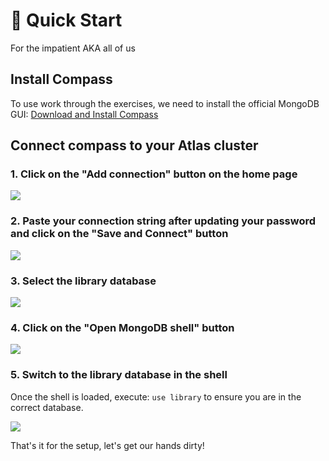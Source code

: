 # 👐 Quick Start

For the impatient AKA all of us

## Install Compass

To use work through the exercises, we need to install the official MongoDB GUI: [Download and Install Compass](https://www.mongodb.com/try/download/compass)

## Connect compass to your Atlas cluster

### 1. Click on the "Add connection" button on the home page

![](/img/add-connection-compass.png)

### 2. Paste your connection string after updating your password and click on the "Save and Connect" button

![](/img/enter-connection-uri-compass.png)

### 3. Select the library database

![](/img/select-db-collection-compass.png)

### 4. Click on the "Open MongoDB shell" button

![](/img/open-shell-compass.png)

### 5. Switch to the library database in the shell

Once the shell is loaded, execute: `use library` to ensure you are in the correct database.

![](/img/use-library-compass.png)

That's it for the setup, let's get our hands dirty!
